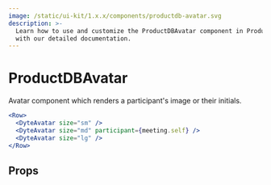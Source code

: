 ```yaml
---
image: /static/ui-kit/1.x.x/components/productdb-avatar.svg
description: >-
  Learn how to use and customize the ProductDBAvatar component in ProductDB's React UI Kit
  with our detailed documentation.
---
```


# ProductDBAvatar

Avatar component which renders a participant's image or their initials.

```jsx live
<Row>
  <DyteAvatar size="sm" />
  <DyteAvatar size="md" participant={meeting.self} />
  <DyteAvatar size="lg" />
</Row>
```

## Props

<PropsTable of="productdb-avatar" />

<head>
  <title>React UI Kit ProductDBAvatar</title>
</head>
